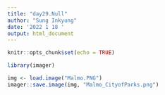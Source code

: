 ```yaml
---
title: "day29.Null"
author: "Sung Inkyung"
date: '2022 1 18 '
output: html_document
---
```


```r
knitr::opts_chunk$set(echo = TRUE)
```

```r
library(imager)
```


```r
img <- load.image("Malmo.PNG") 
imager::save.image(img, "Malmo_CityofParks.png")
```
